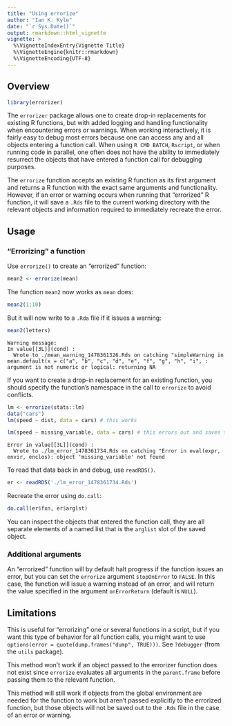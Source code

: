 ```yaml
---
title: "Using errorize"
author: "Ian K. Kyle"
date: "`r Sys.Date()`"
output: rmarkdown::html_vignette
vignette: >
  %\VignetteIndexEntry{Vignette Title}
  %\VignetteEngine{knitr::rmarkdown}
  %\VignetteEncoding{UTF-8}
---
```


## Overview

```r
library(errorizer)
```

The `errorizer` package allows one to create drop-in replacements for existing R functions, but with added logging and handling functionality when encountering errors or warnings. When working interactively, it is fairly easy to debug most errors because one can access any and all objects entering a function call. When using `R CMD BATCH`, `Rscript`, or when running code in parallel, one often does not have the ability to immediately resurrect the objects that have entered a function call for debugging purposes. 

The `errorize` function accepts an existing R function as its first argument and returns a R function with the exact same arguments and functionality. However, if an error or warning occurs when running that "errorized" R function, it will save a `.Rds` file to the current working directory with the relevant objects and information required to immediately recreate the error.  

## Usage 

### "Errorizing" a function

Use `errorize()` to create an "errorized" function:

```r
mean2 <- errorize(mean)
```

The function `mean2` now works as `mean` does:

```r
mean2(1:10)
```

But it will now write to a `.Rda` file if it issues a warning:

```R
mean2(letters)
```

```
Warning message:
In value[[3L]](cond) :
  Wrote to ./mean_warning_1478361326.Rds on catching "simpleWarning in mean.default(x = c("a", "b", "c", "d", "e", "f", "g", "h", "i", : argument is not numeric or logical: returning NA
```

If you want to create a drop-in replacement for an existing function, you should specify the function's namespace in the call to `errorize` to avoid conflicts. 

```R
lm <- errorize(stats::lm)
data("cars")
lm(speed ~ dist, data = cars) # this works
```

```R
lm(speed ~ missing_variable, data = cars) # this errors out and saves the data
```

```
Error in value[[3L]](cond) : 
  Wrote to ./lm_error_1478361734.Rds on catching "Error in eval(expr, envir, enclos): object 'missing_variable' not found
```

To read that data back in and debug, use `readRDS()`.

```R
er <- readRDS('./lm_error_1478361734.Rds')
```

Recreate the error using `do.call`:

```R
do.call(er$fxn, er$arglst)
```

You can inspect the objects that entered the function call, they are all separate elements of a named list that is the `arglist` slot of the saved object.

### Additional arguments

An "errorized" function will by default halt progress if the function issues an error, but you can set the `errorize` argument `stopOnError` to `FALSE`. In this case, the function will issue a warning instead of an error, and will return the value specified in the argument `onErrorReturn` (default is `NULL`).

## Limitations

This is useful for "errorizing" one or several functions in a script, but if you want this type of behavior for all function calls, you might want to use `options(error = quote(dump.frames("dump", TRUE)))`. See `?debugger` (from the `utils` package).  

This method won't work if an object passed to the errorizer function does not exist since `errorize` evaluates all arguments in the `parent.frame` before passing them to the relevant function. 

This method will still work if objects from the global environment are needed for the function to work but aren't passed explicitly to the errorized function, but those objects will not be saved out to the `.Rds` file in the case of an error or warning. 
